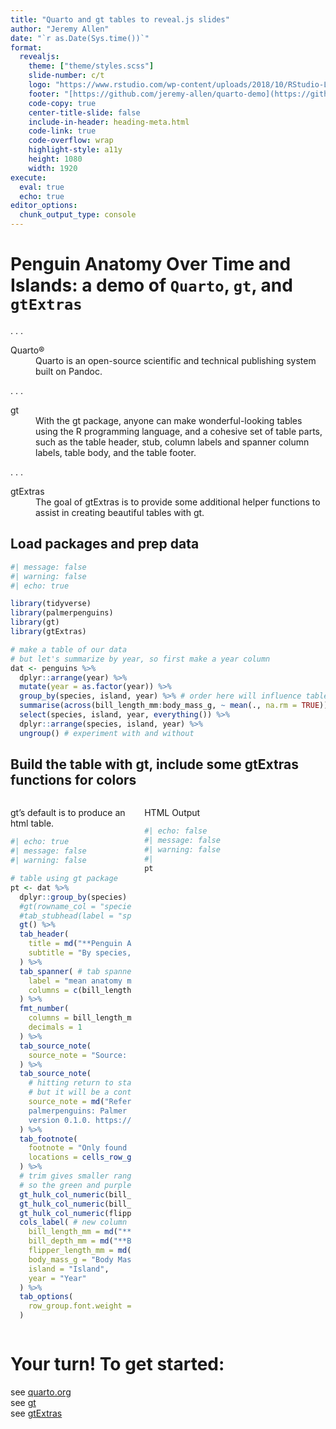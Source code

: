 ```yaml
---
title: "Quarto and gt tables to reveal.js slides"
author: "Jeremy Allen"
date: "`r as.Date(Sys.time())`"
format:
  revealjs:
    theme: ["theme/styles.scss"]
    slide-number: c/t
    logo: "https://www.rstudio.com/wp-content/uploads/2018/10/RStudio-Logo-Flat.png"
    footer: "[https://github.com/jeremy-allen/quarto-demo](https://github.com/jeremy-allen/quarto-demo)"
    code-copy: true
    center-title-slide: false
    include-in-header: heading-meta.html
    code-link: true
    code-overflow: wrap
    highlight-style: a11y
    height: 1080
    width: 1920
execute: 
  eval: true
  echo: true
editor_options: 
  chunk_output_type: console
---
```


# Penguin Anatomy Over Time and Islands: a demo of `Quarto`, `gt`, and `gtExtras`

. . .

Quarto®
: Quarto is an open-source scientific and technical publishing system built on Pandoc.  

. . .

gt
: With the gt package, anyone can make wonderful-looking tables using the R programming language, and a cohesive set of table parts, such as the table header, stub, column labels and spanner column labels, table body, and the table footer.

. . .

gtExtras
: The goal of gtExtras is to provide some additional helper functions to assist in creating beautiful tables with gt.  

## Load packages and prep data

```r
#| message: false
#| warning: false
#| echo: true

library(tidyverse)
library(palmerpenguins)
library(gt)
library(gtExtras)

# make a table of our data
# but let's summarize by year, so first make a year column
dat <- penguins %>%
  dplyr::arrange(year) %>% 
  mutate(year = as.factor(year)) %>% 
  group_by(species, island, year) %>% # order here will influence table output
  summarise(across(bill_length_mm:body_mass_g, ~ mean(., na.rm = TRUE))) %>%
  select(species, island, year, everything()) %>% 
  dplyr::arrange(species, island, year) %>% 
  ungroup() # experiment with and without
```

## Build the table with gt, include some gtExtras functions for colors

:::: {.columns}

::: {.column width="40%"}
gt's default is to produce an html table.

```r
#| echo: true
#| message: false
#| warning: false

# table using gt package
pt <- dat %>% 
  dplyr::group_by(species) %>% # add a grouping variable and drop stub info
  #gt(rowname_col = "species") %>%
  #tab_stubhead(label = "species") %>%
  gt() %>% 
  tab_header(
    title = md("**Penguin Anatomical Changes**"),
    subtitle = "By species, island, and year from 2007-2009"
  ) %>%
  tab_spanner( # tab spanner!
    label = "mean anatomy measures in mm",
    columns = c(bill_length_mm:flipper_length_mm)
  ) %>% 
  fmt_number(
    columns = bill_length_mm:body_mass_g,
    decimals = 1
  ) %>% 
  tab_source_note(
    source_note = "Source: Very cold nights."
  ) %>%
  tab_source_note(
    # hitting return to start new lines so the string will stay inside the PDF
    # but it will be a continuous string when it renders as the footnote
    source_note = md("Reference: Horst AM, Hill AP, Gorman KB (2020). 
    palmerpenguins: Palmer Archipelago (Antarctica) penguin data. R package
    version 0.1.0. https://allisonhorst.github.io/palmerpenguins/")
  ) %>% 
  tab_footnote(
    footnote = "Only found on a single island.",
    locations = cells_row_groups(groups = c("Chinstrap", "Gentoo"))
  ) %>%
  # trim gives smaller range of colors
  # so the green and purples are not as dark
  gt_hulk_col_numeric(bill_length_mm, trim = TRUE) %>%  # gtExtras!
  gt_hulk_col_numeric(bill_depth_mm, trim = TRUE) %>%  # gtExtras!
  gt_hulk_col_numeric(flipper_length_mm, trim = TRUE) %>%  # gtExtras!
  cols_label( # new column labels!
    bill_length_mm = md("**Bill Length**"), # wrapped in md() for markdown
    bill_depth_mm = md("**Bill Depth**"),
    flipper_length_mm = md("**Flipper Length**"),
    body_mass_g = "Body Mass, g",
    island = "Island",
    year = "Year"
  ) %>% 
  tab_options(
    row_group.font.weight = "800"
  )
```

:::

::: {.column width="60%"}
HTML Output

```r
#| echo: false
#| message: false
#| warning: false
#| 
pt
```
:::

::::





# Your turn! To get started:
see [quarto.org](https://quarto.org/)  
see [gt](https://gt.rstudio.com/index.html)  
see [gtExtras](https://jthomasmock.github.io/gtExtras/) 

